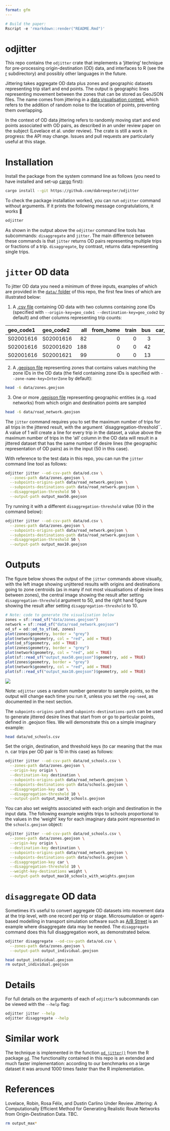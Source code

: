 ```yaml
---
format: gfm
---
```


```r
# Build the paper:
Rscript -e 'rmarkdown::render("README.Rmd")'
```

# odjitter

This repo contains the `odjitter` crate that implements a 'jittering' technique for pre-processing origin-destination (OD) data, and interfaces to R (see the [r](r/) subdirectory) and possibly other languages in the future.

Jittering takes aggregate OD data plus zones and geographic datasets representing trip start and end points.
The output is geographic lines representing movement between the zones that can be stored as GeoJSON files.
The name comes from jittering in a [data visualisation context](https://ggplot2-book.org/layers.html?q=noise#position), which refers to the addition of random noise to the location of points, preventing them overlapping.

In the context of OD data jittering refers to randomly moving start and end points associated with OD pairs, as described in an under review paper on the subject (Lovelace et al. under review).
The crate is still a work in progress: the API may change.
Issues and pull requests are particularly useful at this stage.

# Installation

Install the package from the system command line as follows (you need to have installed and set-up [cargo](https://doc.rust-lang.org/cargo/getting-started/installation.html) first):

```bash
cargo install --git https://github.com/dabreegster/odjitter
```

To check the package installation worked, you can run `odjitter` command without arguments.
If it prints the following message congratulations, it works 🎉

```r
odjitter
```

As shown in the output above the `odjitter` command line tools has subcommands: `disaggregate` and `jitter`.
The main difference between these commands is that `jitter` returns OD pairs representing multiple trips or fractions of a trip.
`disaggregate`, by contrast, returns data representing single trips.

# `jitter` OD data

To jitter OD data you need a minimum of three inputs, examples of which are provided in the [`data/` folder](https://github.com/dabreegster/odjitter/tree/main/data) of this repo, the first few lines of which are illustrated below:

1. A [.csv file](https://github.com/dabreegster/odjitter/blob/main/data/od.csv) containing OD data with two columns containing zone IDs (specified with  `--origin-key=geo_code1 --destination-key=geo_code2` by default) and other columns representing trip counts:


|geo_code1 |geo_code2 | all| from_home| train| bus| car_driver| car_passenger| bicycle| foot| other|
|:---------|:---------|---:|---------:|-----:|---:|----------:|-------------:|-------:|----:|-----:|
|S02001616 |S02001616 |  82|         0|     0|   3|          6|             0|       2|   71|     0|
|S02001616 |S02001620 | 188|         0|     0|  42|         26|             3|      11|  105|     1|
|S02001616 |S02001621 |  99|         0|     0|  13|          7|             3|      15|   61|     0|

2. A [.geojson file](https://github.com/dabreegster/odjitter/blob/main/data/zones.geojson) representing zones that contains values matching the zone IDs in the OD data (the field containing zone IDs is specified with `--zone-name-key=InterZone` by default):

```bash
head -6 data/zones.geojson
```

3. One or more [.geojson file](https://github.com/dabreegster/odjitter/blob/main/data/road_network.geojson) representing geographic entities (e.g. road networks) from which origin and destination points are sampled

```bash
head -6 data/road_network.geojson
```

The `jitter` command requires you to set the maximum number of trips for all trips in the jittered result, with the argument `disaggregation-threshold``.
A value of 1 will create a line for every trip in the dataset, a value above the maximum number of trips in the 'all' column in the OD data will result in a jittered dataset that has the same number of desire lines (the geographic representation of OD pairs) as in the input (50 in this case).

With reference to the test data in this repo, you can run the `jitter` command line tool as follows:

```bash
odjitter jitter --od-csv-path data/od.csv \
  --zones-path data/zones.geojson \
  --subpoints-origins-path data/road_network.geojson \
  --subpoints-destinations-path data/road_network.geojson \
  --disaggregation-threshold 50 \
  --output-path output_max50.geojson
```

Try running it with a different `disaggregation-threshold` value (10 in the command below):

```bash
odjitter jitter --od-csv-path data/od.csv \
  --zones-path data/zones.geojson \
  --subpoints-origins-path data/road_network.geojson \
  --subpoints-destinations-path data/road_network.geojson \
  --disaggregation-threshold 50 \
  --output-path output_max10.geojson
```

# Outputs

The figure below shows the output of the `jitter` commands above visually, with the left image showing unjittered results with origins and destinations going to zone centroids (as in many if not most visualisations of desire lines between zones), the central image showing the result after setting `disaggregation-threshold` argument to 50, and the right hand figure showing the result after setting `disaggregation-threshold` to 10.

```r
# Note: code to generate the visualisation below
zones = sf::read_sf("data/zones.geojson")
network = sf::read_sf("data/road_network.geojson")
od_sf = od::od_to_sf(od, zones)
plot(zones$geometry, border = "grey")
plot(network$geometry, col = "red", add = TRUE)
plot(od_sf$geometry, add = TRUE)
plot(zones$geometry, border = "grey")
plot(network$geometry, col = "red", add = TRUE)
plot(sf::read_sf("output_max50.geojson")$geometry, add = TRUE)
plot(zones$geometry, border = "grey")
plot(network$geometry, col = "red", add = TRUE)
plot(sf::read_sf("output_max10.geojson")$geometry, add = TRUE)
```

![](https://user-images.githubusercontent.com/1825120/153021585-44cc107e-0183-4cc3-b7e7-0f72c4fd2c01.png)

Note: `odjitter` uses a random number generator to sample points, so the output will change each time you run it, unless you set the `rng-seed`, as documented in the next section.

The `subpoints-origins-path` and `subpoints-destinations-path` can be used to generate jittered desire lines that start from or go to particular points, defined in .geojson files.
We will demonstrate this on a simple imaginary example:

```bash
head data/od_schools.csv
```

Set the origin, destination, and threshold keys (to car meaning that the max n. car trips per OD pair is 10 in this case) as follows:

```bash
odjitter jitter --od-csv-path data/od_schools.csv \
  --zones-path data/zones.geojson \
  --origin-key origin \
  --destination-key destination \
  --subpoints-origins-path data/road_network.geojson \
  --subpoints-destinations-path data/schools.geojson \
  --disaggregation-key car \
  --disaggregation-threshold 10 \
  --output-path output_max10_schools.geojson
```

You can also set weights associated with each origin and destination in the input data.
The following example weights trips to schools proportional to the values in the 'weight' key for each imaginary data point represented in the `schools.geojson` object:

```bash
odjitter jitter --od-csv-path data/od_schools.csv \
  --zones-path data/zones.geojson \
  --origin-key origin \
  --destination-key destination \
  --subpoints-origins-path data/road_network.geojson \
  --subpoints-destinations-path data/schools.geojson \
  --disaggregation-key car \
  --disaggregation-threshold 10 \
  --weight-key-destinations weight \
  --output-path output_max10_schools_with_weights.geojson
```

# `disaggregate` OD data

Sometimes it's useful to convert aggregate OD datasets into movement data at the trip level, with one record per trip or stage.
Microsumulation or agent-based modelling in transport simulation software such as [A/B Street](https://github.com/a-b-street/abstreet) is an example where disaggregate data may be needed.
The `disaggregate` command does this full disaggregation work, as demonstrated below.

```bash
odjitter disaggregate --od-csv-path data/od.csv \
  --zones-path data/zones.geojson \
  --output-path output_individual.geojson
```

```bash
head output_individual.geojson
rm output_individual.geojson
```


# Details

For full details on the arguments of each of `odjitter`'s subcommands can be viewed with the `--help` flag:

```bash
odjitter jitter --help
odjitter disaggregate --help
```

# Similar work

The technique is implemented in the function [`od_jitter()`](https://itsleeds.github.io/od/reference/od_jitter.html) from the R package [`od`](https://itsleeds.github.io/od/index.html).
The functionality contained in this repo is an extended and much faster implementation: according to our benchmarks on a large dataset it was around 1000 times faster than the R implementation.


# References

Lovelace, Robin, Rosa Félix, and Dustin Carlino Under Review Jittering: A Computationally Efficient Method for Generating Realistic Route Networks from Origin-Destination Data. TBC.

```bash
rm output_max*
```
